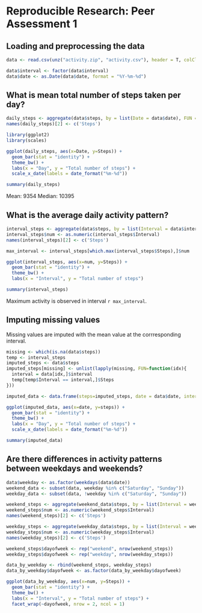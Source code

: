 # Reproducible Research: Peer Assessment 1


## Loading and preprocessing the data

```{r, echo=TRUE}
data <- read.csv(unz("activity.zip", "activity.csv"), header = T, colClasses = c("numeric", "character", "numeric"))

data$interval <- factor(data$interval)
data$date <- as.Date(data$date, format = "%Y-%m-%d")
```

## What is mean total number of steps taken per day?

```{r, echo=TRUE}
daily_steps <- aggregate(data$steps, by = list(Date = data$date), FUN = sum, na.rm = T)
names(daily_steps)[2] <- c('Steps')

library(ggplot2)
library(scales)

ggplot(daily_steps, aes(x=Date, y=Steps)) +
  geom_bar(stat = "identity") +
  theme_bw() +
  labs(x = "Day", y = "Total number of steps") +
  scale_x_date(labels = date_format("%m-%d"))
```

```{r, echo=TRUE}
summary(daily_steps)
```
  
Mean: 9354
Median: 10395

## What is the average daily activity pattern?

```{r, echo=TRUE}
interval_steps <- aggregate(data$steps, by = list(Interval = data$interval), FUN = mean, na.rm = T)
interval_steps$num <- as.numeric(interval_steps$Interval)
names(interval_steps)[2] <- c('Steps')

max_interval <- interval_steps[which.max(interval_steps$Steps),]$num

ggplot(interval_steps, aes(x=num, y=Steps)) +
  geom_bar(stat = "identity") +
  theme_bw() +
  labs(x = "Interval", y = "Total number of steps")
```

```{r, echo=TRUE}
summary(interval_steps)
```

Maximum activity is observed in interval `r max_interval`.

## Imputing missing values

Missing values are imputed with the mean value at the corrresponding interval.

```{r, echo=TRUE}
missing <- which(is.na(data$steps))
temp <- interval_steps
imputed_steps <- data$steps
imputed_steps[missing] <- unlist(lapply(missing, FUN=function(idx){
  interval = data[idx,]$interval
  temp[temp$Interval == interval,]$Steps
}))

imputed_data <- data.frame(steps=imputed_steps, date = data$date, interval = data$interval)

ggplot(imputed_data, aes(x=date, y=steps)) +
  geom_bar(stat = "identity") +
  theme_bw() +
  labs(x = "Day", y = "Total number of steps") +
  scale_x_date(labels = date_format("%m-%d"))
```

```{r, echo=TRUE}
summary(imputed_data)
```

## Are there differences in activity patterns between weekdays and weekends?

```{r, echo=TRUE}
data$weekday <- as.factor(weekdays(data$date))
weekend_data <- subset(data, weekday %in% c("Saturday", "Sunday"))
weekday_data <- subset(data, !weekday %in% c("Saturday", "Sunday"))

weekend_steps <- aggregate(weekend_data$steps, by = list(Interval = weekend_data$interval), FUN = mean, na.rm = T)
weekend_steps$num <- as.numeric(weekend_steps$Interval)
names(weekend_steps)[2] <- c('Steps')

weekday_steps <- aggregate(weekday_data$steps, by = list(Interval = weekday_data$interval), FUN = mean, na.rm = T)
weekday_steps$num <- as.numeric(weekday_steps$Interval)
names(weekday_steps)[2] <- c('Steps')

weekend_steps$dayofweek <- rep("weekend", nrow(weekend_steps))
weekday_steps$dayofweek <- rep("weekday", nrow(weekday_steps))

data_by_weekday <- rbind(weekend_steps, weekday_steps)
data_by_weekday$dayofweek <- as.factor(data_by_weekday$dayofweek)

ggplot(data_by_weekday, aes(x=num, y=Steps)) +
  geom_bar(stat = "identity") +
  theme_bw() +
  labs(x = "Interval", y = "Total number of steps") +
  facet_wrap(~dayofweek, nrow = 2, ncol = 1)
```